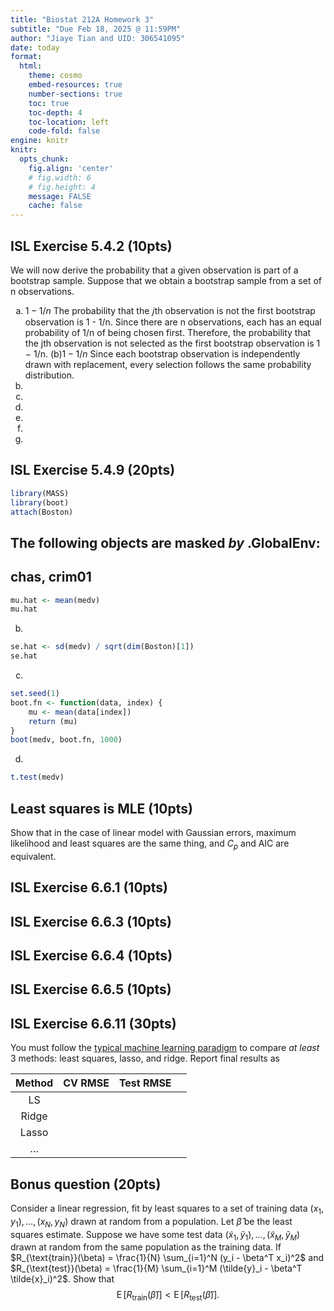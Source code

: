 ```yaml
---
title: "Biostat 212A Homework 3"
subtitle: "Due Feb 18, 2025 @ 11:59PM"
author: "Jiaye Tian and UID: 306541095"
date: today
format:
  html:
    theme: cosmo
    embed-resources: true
    number-sections: true
    toc: true
    toc-depth: 4
    toc-location: left
    code-fold: false
engine: knitr
knitr:
  opts_chunk: 
    fig.align: 'center'
    # fig.width: 6
    # fig.height: 4
    message: FALSE
    cache: false
---
```


## ISL Exercise 5.4.2 (10pts)
We will now derive the probability that a given observation is part of 
a bootstrap sample. 
Suppose that we obtain a bootstrap sample from a set of n observations.

(a) $1 - 1/n$
The probability that the 𝑗th observation is not the first bootstrap 
observation is 1 - 1/n.
Since there are n observations, each has an equal probability of 1/n of 
being chosen first. Therefore, the probability that the jth observation 
is not selected as the first bootstrap observation is 1 − 1/n.
(b)$1 - 1/n$
Since each bootstrap observation is independently drawn with replacement, 
every selection follows the same probability distribution.
(c)

(d)

(e)

(f)

(g)

(h)


## ISL Exercise 5.4.9 (20pts)
```r
library(MASS)
library(boot)
attach(Boston)
```
## The following objects are masked _by_ .GlobalEnv:
## 
##     chas, crim01
```r
mu.hat <- mean(medv)
mu.hat
```
(b)
```r
se.hat <- sd(medv) / sqrt(dim(Boston)[1])
se.hat
```
(c)
```r
set.seed(1)
boot.fn <- function(data, index) {
    mu <- mean(data[index])
    return (mu)
}
boot(medv, boot.fn, 1000)
```
(d)
```r
t.test(medv)
```
## Least squares is MLE (10pts)

Show that in the case of linear model with Gaussian errors, maximum likelihood and least squares are the same thing, and $C_p$ and AIC are equivalent.

## ISL Exercise 6.6.1 (10pts)

## ISL Exercise 6.6.3 (10pts)

## ISL Exercise 6.6.4 (10pts)

## ISL Exercise 6.6.5 (10pts)

## ISL Exercise 6.6.11 (30pts)

You must follow the [typical machine learning paradigm](https://ucla-biostat-212a.github.io/2024winter/slides/06-modelselection/workflow_lasso.html) to compare _at least_ 3 methods: least squares, lasso, and ridge. Report final results as

| Method | CV RMSE | Test RMSE |
|:------:|:------:|:------:|:------:|
| LS | | | |
| Ridge | | | |
| Lasso | | | |
| ... | | | |

## Bonus question (20pts)

Consider a linear regression, fit by least squares to a set of training data $(x_1, y_1), \ldots, (x_N,  y_N)$ drawn at random from a population. Let $\hat \beta$ be the least squares estimate. Suppose we have some test data $(\tilde{x}_1, \tilde{y}_1), \ldots, (\tilde{x}_M, \tilde{y}_M)$ drawn at random from the same population as the training data. If $R_{\text{train}}(\beta) = \frac{1}{N} \sum_{i=1}^N (y_i - \beta^T x_i)^2$ and $R_{\text{test}}(\beta) = \frac{1}{M} \sum_{i=1}^M (\tilde{y}_i - \beta^T \tilde{x}_i)^2$. Show that
$$
\operatorname{E}[R_{\text{train}}(\hat{\beta})] < \operatorname{E}[R_{\text{test}}(\hat{\beta})].
$$